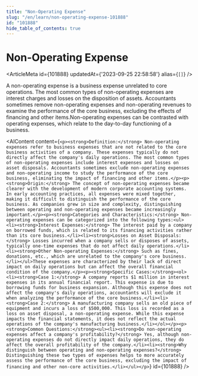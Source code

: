 ```yaml
---
title: "Non-Operating Expense"
slug: "/en/learn/non-operating-expense-101888"
id: "101888"
hide_table_of_contents: true
---
```



# Non-Operating Expense

<ArticleMeta id={101888} updatedAt={'2023-09-25 22:58:58'} alias={`[]`} />
<div className='border-solid border-b border-t-0 my-4 border-[var(--ifm-color-gray-300)]' />

A non-operating expense is a business expense unrelated to core operations. The most common types of non-operating expenses are interest charges and losses on the disposition of assets. Accountants sometimes remove non-operating expenses and non-operating revenues to examine the performance of the core business, excluding the effects of financing and other items.Non-operating expenses can be contrasted with operating expenses, which relate to the day-to-day functioning of a business.

<AIContent content={`<p><strong>Definition:</strong> Non-operating expenses refer to business expenses that are not related to the core business activities of a company. These expenses typically do not directly affect the company's daily operations. The most common types of non-operating expenses include interest expenses and losses on asset disposals. Accountants sometimes exclude non-operating expenses and non-operating income to study the performance of the core business, eliminating the impact of financing and other items.</p><p><strong>Origin:</strong> The concept of non-operating expenses became clearer with the development of modern corporate accounting systems. In early accounting practices, all expenses were mixed together, making it difficult to distinguish the performance of the core business. As companies grew in size and complexity, distinguishing between operating and non-operating expenses became increasingly important.</p><p><strong>Categories and Characteristics:</strong> Non-operating expenses can be categorized into the following types:<ul><li><strong>Interest Expenses:</strong> The interest paid by a company on borrowed funds, which is related to its financing activities rather than its core business.</li><li><strong>Losses on Asset Disposals:</strong> Losses incurred when a company sells or disposes of assets, typically one-time expenses that do not affect daily operations.</li><li><strong>Other Non-operating Expenses:</strong> Such as fines, donations, etc., which are unrelated to the company's core business.</li></ul>These expenses are characterized by their lack of direct impact on daily operations but can affect the overall financial condition of the company.</p><p><strong>Specific Cases:</strong><ol><li><strong>Case 1:</strong> A company reports $1 million in interest expenses in its annual financial report. This expense is due to borrowing funds for business expansion. Although this expense does not affect the company's daily operations, accountants will exclude it when analyzing the performance of the core business.</li><li><strong>Case 2:</strong> A manufacturing company sells an old piece of equipment and incurs a loss of $500,000. This loss is recorded as a loss on asset disposal, a non-operating expense. While this expense impacts the financial statements, it does not reflect the actual operations of the company's manufacturing business.</li></ol></p><p><strong>Common Questions:</strong><ul><li><strong>Do non-operating expenses affect a company's profitability?</strong> Yes, although non-operating expenses do not directly impact daily operations, they do affect the overall profitability of the company.</li><li><strong>Why distinguish between operating and non-operating expenses?</strong> Distinguishing these two types of expenses helps to more accurately assess the performance of the core business, excluding the impact of financing and other non-core activities.</li></ul></p>`} id={101888} />
